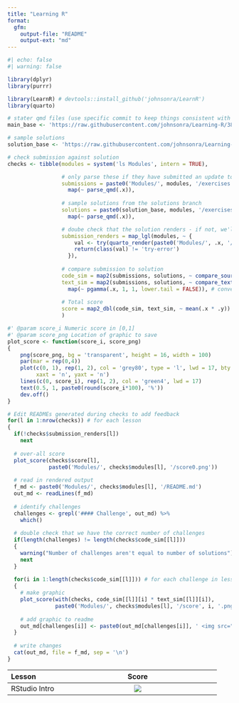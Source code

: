 ```yaml
---
title: "Learning R"
format: 
  gfm:
    output-file: "README"
    output-ext: "md"
---
```


<!-- This file is not intended to be edited -->
<!-- Progress updates will be rendered automatically when pushing to GitHub -->

```r
#| echo: false
#| warning: false

library(dplyr)
library(purrr)

library(LearnR) # devtools::install_github('johnsonra/LearnR')
library(quarto)

# stater qmd files (use specific commit to keep things consistent with forks) - do I need this?
main_base <- 'https://raw.githubusercontent.com/johnsonra/Learning-R/3864dd5ff211ca6c2d7700f995d995ccf01d15d5/Modules/'

# sample solutions
solution_base <- 'https://raw.githubusercontent.com/johnsonra/Learning-R/2d96b8d2d157fd887510ce28e504aaa3a925fdbd/Modules/'

# check submission against solution
checks <- tibble(modules = system('ls Modules', intern = TRUE),

                 # only parse these if they have submitted an update to this file
                 submissions = paste0('Modules/', modules, '/exercises.qmd') %>%
                   map(~ parse_qmd(.x)),
                 
                 # sample solutions from the solutions branch
                 solutions = paste0(solution_base, modules, '/exercises.qmd') %>%
                   map(~ parse_qmd(.x)),

                 # doube check that the solution renders - if not, we'll count it as incomplete
                 submission_renders = map_lgl(modules, ~ {
                     val <- try(quarto_render(paste0('Modules/', .x, '/exercises.qmd')))
                     return(class(val) != 'try-error')
                   }),
                 
                 # compare submission to solution
                 code_sim = map2(submissions, solutions, ~ compare_source_code(.x$f_code, .y$f_code)),
                 text_sim = map2(submissions, solutions, ~ compare_text(.x$f_text, .y$f_text)) %>%
                   map(~ pgamma(.x, 1, 1, lower.tail = FALSE)), # convert distances to scores (figure out this distribution later - will probably be problem dependent)
                 
                 # Total score
                 score = map2_dbl(code_sim, text_sim, ~ mean(.x * .y))
                 )

#' @param score_i Numeric score in [0,1]
#' @param score_png Location of graphic to save
plot_score <- function(score_i, score_png)
{
    png(score_png, bg = 'transparent', height = 16, width = 100)
    par(mar = rep(0,4))                                                       # get rid of margins
    plot(c(0, 1), rep(1, 2), col = 'grey80', type = 'l', lwd = 17, bty = 'n', # background for score line
         xaxt = 'n', yaxt = 'n')
    lines(c(0, score_i), rep(1, 2), col = 'green4', lwd = 17)                 # line from 0 to score
    text(0.5, 1, paste0(round(score_i*100), '%'))                             # percentage
    dev.off()
}

# Edit READMEs generated during checks to add feedback
for(l in 1:nrow(checks)) # for each lesson
{
  if(!checks$submission_renders[l])
    next
  
  # over-all score
  plot_score(checks$score[l],
             paste0('Modules/', checks$modules[l], '/score0.png'))
  
  # read in rendered output
  f_md <- paste0('Modules/', checks$modules[l], '/README.md')
  out_md <- readLines(f_md)
  
  # identify challenges
  challenges <- grepl('#### Challenge', out_md) %>%
    which()
  
  # double check that we have the correct number of challenges
  if(length(challenges) != length(checks$code_sim[[l]]))
  {
    warning("Number of challenges aren't equal to number of solutions")
    next
  }
  
  for(i in 1:length(checks$code_sim[[l]])) # for each challenge in lesson `l`
  {
    # make graphic
    plot_score(with(checks, code_sim[[l]][i] * text_sim[[l]][i]),
               paste0('Modules/', checks$modules[l], '/score', i, '.png'))
    
    # add graphic to readme
    out_md[challenges[i]] <- paste0(out_md[challenges[i]], ' <img src="score', i, '.png">')
  }
  
  # write changes
  cat(out_md, file = f_md, sep = '\n')
}
```

| Lesson        | Score                                         |
|:--------------|:---------------------------------------------:|
| RStudio Intro | <a href="tree/main/Modules/01-RStudio-Intro"><img src="Modules/01-RStudio-Intro/README.md"></a> |
